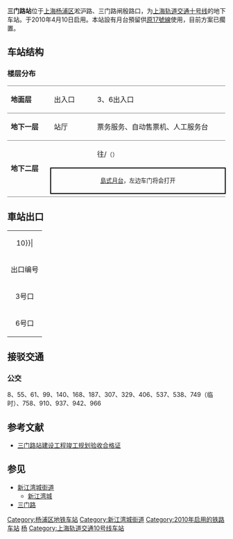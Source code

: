 {{noteTA 
|G1 =Railway}}
{{Infobox station
|name = 三门路
|eng_name = Sanmen Road
|symbol_right =
|linecolour = {{上海地铁颜色|10|yes}}
|image = 201704 Nameboard of Sanmen Road Station.jpg
|caption = 三门路站站台
|other_name = 
|country = {{PRC}}
|borough = [[上海市|上海市]][[楊浦区|楊浦区]][[新江湾城街道|新江湾城街道]]
|address = [[淞沪路|淞沪路]]、[[三门路|三门路]]与[[闸殷路|闸殷路]]交叉口
|coordinates = {{coord|31.31511|N|121.50369|E|type:railwaystation}}
|elevation = 
|owned = [[上海申通地铁集团|上海申通地铁集团]]
|operator = [[上海地铁|上海地铁]]
|lines = {{上海地铁线路名|10|SL}}
|distance = 
|platform = 1個[[島式月台|島式月台]]
|tracks = 2条
|bus_routes = 
|bus_stands = 
|connections = 
|structure = 地下车站
|hall = 地下站厅
|depth = 
|levels = 
|interchange = 
|exits = 2个
|architect = 
|architectural_style = 
|colour = 
|type = 
|status = 运营中
|code = L10/26
|classification = 
|website = 
|built = 
|opened = {{Start date|2010|4|10|df=y}}
|closed = 
|former = 
|pass_year = 
|passengers = 
|pass_system = 
|pass_rank = 
|mpassengers = 
|trains = 
|station_hours = 
|hours = 
|first = 往{{上海地铁起讫站|10|L|虹桥火车站}}：5:28<br/>往{{上海地铁起讫站|10|L|航中路}}：5:33<br/>往{{上海地铁起讫站|10|R}}：6:18
|last = 往{{上海地铁起讫站|10|L|虹桥火车站}}：22:49<br/>往{{上海地铁起讫站|10|L|航中路}}：22:44<br/>往{{上海地铁起讫站|10|R}}：23:24
|adjacent = {{adjacent stations|system=上海地铁|line=10|left=江湾体育场|right=殷高东路|note-left=L10/25|note-mid=L10/26|note-right=L10/27}}
}}
'''三门路站'''位于[[上海|上海]][[杨浦区|杨浦区]]淞沪路、三门路闸殷路口，为[[上海轨道交通十号线|上海轨道交通十号线]]的地下车站。于2010年4月10日启用。本站設有月台預留供[[上海轨道交通17号线_(2010年前)|原17號線]]使用，目前方案已擱置。

== 车站结构 ==
=== 楼层分布 ===
{|cellspacing=0 cellpadding=3
|style="border-top:solid 1px gray;border-bottom:solid 1px gray;" width=100|'''地面层'''
|style="border-top:solid 1px gray;border-bottom:solid 1px gray;" width=100|出入口
|style="border-top:solid 1px gray;border-bottom:solid 1px gray;" width=350|3、6出入口
|-
|style="border-bottom:solid 1px gray;"|'''地下一层'''
|style="border-bottom:solid 1px gray;"|站厅
|style="border-bottom:solid 1px gray;"|票务服务、自动售票机、人工服务台
|-
|style="border-bottom:solid 1px gray;" rowspan=3|'''地下二层'''
|{{arrow|L}}
|{{上海地铁线路名|10}}往{{站|虹桥火车站}}/{{站|航中路}}<small>（{{站|江湾体育场}}）</small>
|-
|style="border-top:solid 2px black;border-right:solid 2px black;border-left:solid 2px black;border-bottom:solid 2px black;" colspan=2|<center><small>[[島式月台|島式月台]]，左边车门将会打开</small></center>
|-
|style="border-bottom:solid 1px gray;"|
|style="border-bottom:solid 1px gray;"|{{split text|{{上海地铁线路名|10}}往{{站|基隆路}}<small>（{{站|殷高东路}}）</small>|{{arrow|R}}}}
|}
== 車站出口 ==
{| class="wikitable"
|colspan=4 align="center" bgcolor={{上海地铁颜色|10}}|
|-
! 出口编号 !! 建议前往目的地 !! 照片
|-
| 3号口 || ||
|-
| 6号口 || ||
|}

== 接驳交通 ==
=== 公交 ===
8、55、61、99、140、168、187、307、329、406、537、538、749（临时）、758、910、937、942、966

== 参考文献 ==
{{Reflist}}
* [http://www.shghj.gov.cn/Ct_4.aspx?ct_id=00070808D12615 三门路站建设工程竣工规划验收合格证]{{dead link|date=2017年11月 |bot=InternetArchiveBot |fix-attempted=yes }}

== 参见 ==
{{Portal box|中华人民共和国|上海|城市轨道交通|中国建筑}}
* [[新江湾城街道|新江湾城街道]]
** [[新江湾城|新江湾城]]
* [[三门路|三门路]]

{{commonscat|Sanmen Road Station}}
{{上海轨道交通10号线车站}}

[[Category:杨浦区地铁车站|Category:杨浦区地铁车站]]
[[Category:新江湾城街道|Category:新江湾城街道]]
[[Category:2010年启用的铁路车站|Category:2010年启用的铁路车站]]
[[Category:以街道命名的上海軌道交通車站|杨]]
[[Category:上海轨道交通10号线车站|Category:上海轨道交通10号线车站]]